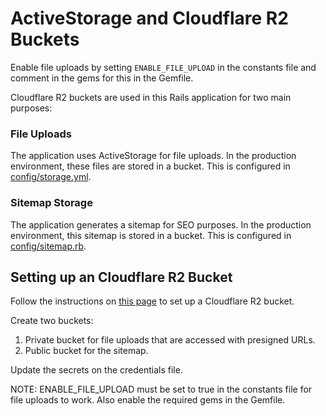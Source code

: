 # ActiveStorage and Cloudflare R2 Buckets

Enable file uploads by setting `ENABLE_FILE_UPLOAD` in the constants file and comment in the gems for this in the Gemfile.

Cloudflare R2 buckets are used in this Rails application for two main purposes:

### File Uploads

The application uses ActiveStorage for file uploads. In the production environment, these files are stored in a bucket. This is configured in [config/storage.yml](https://github.com/danielpaul/RapidRails/blob/main/config/storage.yml).

### Sitemap Storage

The application generates a sitemap for SEO purposes. In the production environment, this sitemap is stored in a bucket. This is configured in [config/sitemap.rb](https://github.com/danielpaul/RapidRails/blob/main/config/sitemap.rb).

## Setting up an Cloudflare R2 Bucket

Follow the instructions on [this page](https://kirillplatonov.com/posts/activestorage-cloudflare-r2/) to set up a Cloudflare R2 bucket.

Create two buckets:

1. Private bucket for file uploads that are accessed with presigned URLs.
2. Public bucket for the sitemap.

Update the secrets on the credentials file.

NOTE: ENABLE_FILE_UPLOAD must be set to true in the constants file for file uploads to work. Also enable the required gems in the Gemfile.
